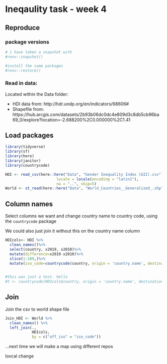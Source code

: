 # Ineqaulity task - week 4

## Reproduce 

### package versions

```r
# i have taken a snapshot with
#renv::snapshot()

#install the same packages
#renv::restore()
```
### Read in data:

Located within the Data folder:

* HDI data from: http://hdr.undp.org/en/indicators/68606#
* Shapefile from: https://hub.arcgis.com/datasets/2b93b06dc0dc4e809d3c8db5cb96ba69_0/explore?location=-2.688200%2C0.000000%2C1.41 

## Load packages
```r
library(tidyverse)
library(sf)
library(here)
library(janitor)
library(countrycode)
```

```r
HDI <- read_csv(here::here("Data", "Gender Inequality Index (GII).csv"),
                       locale = locale(encoding = "latin1"),
                       na = "..", skip=5)
World <- st_read(here::here("Data", "World_Countries__Generalized_.shp"))
```

## Column names

Select columns we want and change country name to country code, using the `countrycode` package

We could also just join it without this on the country name column 

```r
HDIcols<- HDI %>%
  clean_names()%>%
  select(country, x2019, x2010)%>%
  mutate(difference=x2019-x2010)%>%
  slice(1:189,)%>%
  mutate(iso_code=countrycode(country, origin = 'country.name', destination = 'iso2c'))
  

#this was just a test. hello
#t <- countrycode(HDIcols$country, origin = 'country.name', destination = 'iso2c') 

```

## Join

Join the csv to world shape file

```r
Join_HDI <- World %>% 
  clean_names() %>%
  left_join(., 
            HDIcols,
            by = c("aff_iso" = "iso_code"))
```

...next time we will make a map using different repos


lovcal change
